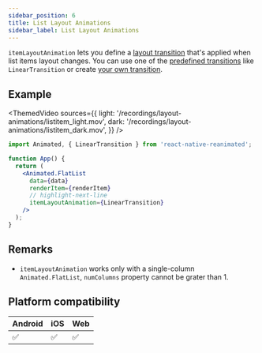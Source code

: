 ```yaml
---
sidebar_position: 6
title: List Layout Animations
sidebar_label: List Layout Animations
---
```


`itemLayoutAnimation` lets you define a [layout transition](/docs/layout-animations/layout-transitions) that's applied when list items layout changes. You can use one of the [predefined transitions](/docs/layout-animations/layout-transitions#predefined-transitions) like `LinearTransition` or create [your own transition](/docs/layout-animations/custom-animations#custom-layout-transition).

## Example

<Row>

<ThemedVideo
  sources={{
    light: '/recordings/layout-animations/listitem_light.mov',
    dark: '/recordings/layout-animations/listitem_dark.mov',
  }}
/>

<div style={{flexGrow: 1}}>

```jsx
import Animated, { LinearTransition } from 'react-native-reanimated';

function App() {
  return (
    <Animated.FlatList
      data={data}
      renderItem={renderItem}
      // highlight-next-line
      itemLayoutAnimation={LinearTransition}
    />
  );
}
```

</div>

</Row>

## Remarks

- `itemLayoutAnimation` works only with a single-column `Animated.FlatList`, `numColumns` property cannot be grater than 1.

## Platform compatibility

<div className="platform-compatibility">

| Android | iOS | Web |
| ------- | --- | --- |
| ✅      | ✅  | ✅  |

</div>
